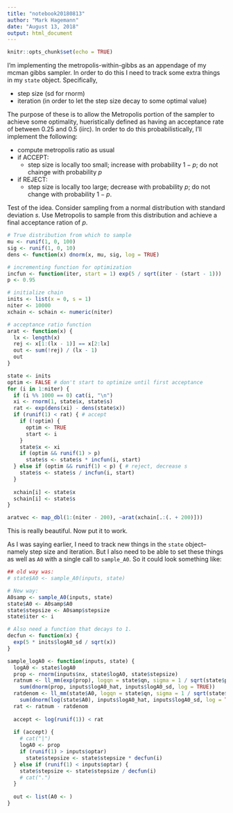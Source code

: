 ```yaml
---
title: "notebook20180813"
author: "Mark Hagemann"
date: "August 13, 2018"
output: html_document
---
```


```r
knitr::opts_chunk$set(echo = TRUE)
```

I'm implementing the metropolis-within-gibbs as an appendage of my mcman gibbs sampler. In order to do this I need to track some extra things in my `state` object. Specifically,

- step size (sd for rnorm)
- iteration (in order to let the step size decay to some optimal value)

The purpose of these is to allow the Metropolis portion of the sampler to achieve some optimality, hueristically defined as having an acceptance rate of between 0.25 and 0.5 (iirc). In order to do this probabilistically, I'll implement the following:

- compute metropolis ratio as usual
- if ACCEPT:
    - step size is locally too small; increase with probability $1 - p$; do not chainge with probability $p$
- if REJECT:
    - step size is locally too large; decrease with probability $p$; do not change with probability $1-p$.
    
    
Test of the idea. Consider sampling from a normal distribution with standard deviation $s$. Use Metropolis to sample from this distribution and achieve a final acceptance ration of $p$. 

```r
# True distribution from which to sample
mu <- runif(1, 0, 100)
sig <- runif(1, 0, 10)
dens <- function(x) dnorm(x, mu, sig, log = TRUE)

# incrementing function for optimization
incfun <- function(iter, start = 1) exp(5 / sqrt(iter - (start - 1)))
p <- 0.95

# initialize chain
inits <- list(x = 0, s = 1)
niter <- 10000
xchain <- schain <- numeric(niter)

# acceptance ratio function
arat <- function(x) {
  lx <- length(x)
  rej <- x[1:(lx - 1)] == x[2:lx]
  out <- sum(!rej) / (lx - 1)
  out
}

state <- inits
optim <- FALSE # don't start to optimize until first acceptance
for (i in 1:niter) {
  if (i %% 1000 == 0) cat(i, "\n")
  xi <- rnorm(1, state$x, state$s)
  rat <- exp(dens(xi) - dens(state$x))
  if (runif(1) < rat) { # accept
    if (!optim) {
      optim <- TRUE
      start <- i
    }
    state$x <- xi
    if (optim && runif(1) > p)
      state$s <- state$s * incfun(i, start)
  } else if (optim && runif(1) < p) { # reject, decrease s
    state$s <- state$s / incfun(i, start)
  }
  
  xchain[i] <- state$x
  schain[i] <- state$s
}

aratvec <- map_dbl(1:(niter - 200), ~arat(xchain[.:(. + 200)])) 

```

This is really beautiful. Now put it to work. 

As I was saying earlier, I need to track new things in the `state` object--namely step size and iteration. But I also need to be able to set these things as well as `A0` with a single call to `sample_A0`. So it could look something like:

```r
## old way was:
# state$A0 <- sample_A0(inputs, state)

# New way:
A0samp <- sample_A0(inputs, state)
state$A0 <- A0samp$A0
state$stepsize <- A0samp$stepsize
state$iter <- i

# Also need a function that decays to 1. 
decfun <- function(x) {
  exp(5 * inits$logA0_sd / sqrt(x))
}
```


```r
sample_logA0 <- function(inputs, state) {
  logA0 <- state$logA0
  prop <- rnorm(inputs$nx, state$logA0, state$stepsize)
  ratnum <- ll_mm(exp(prop), logqn = state$qn, sigma = 1 / sqrt(state$prec)) +
    sum(dnorm(prop, inputs$logA0_hat, inputs$logA0_sd, log = TRUE))
  ratdenom <- ll_mm(state$A0, logqn = state$qn, sigma = 1 / sqrt(state$prec)) +
    sum(dnorm(log(state$A0), inputs$logA0_hat, inputs$logA0_sd, log = TRUE))
  rat <- ratnum - ratdenom
  
  accept <- log(runif(1)) < rat
  
  if (accept) {
    # cat("|")
    logA0 <- prop
    if (runif(1) > inputs$optar)
      state$stepsize <- state$stepsize * decfun(i)
  } else if (runif(1) < inputs$optar) {
    state$stepsize <- state$stepsize / decfun(i)
    # cat(".")
  }
  
  out <- list(A0 <- )
}
```

